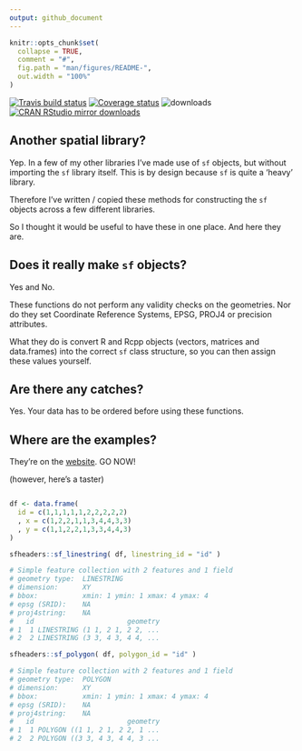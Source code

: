```yaml
---
output: github_document
---
```


```r
knitr::opts_chunk$set(
  collapse = TRUE,
  comment = "#",
  fig.path = "man/figures/README-",
  out.width = "100%"
)

```

[![Travis build status](https://travis-ci.com/dcooley/sfheaders.svg?branch=master)](https://travis-ci.com/dcooley/sfheaders)
[![Coverage status](https://codecov.io/gh/dcooley/sfheaders/branch/master/graph/badge.svg)](https://codecov.io/github/dcooley/sfheaders?branch=master)
![downloads](http://cranlogs.r-pkg.org/badges/grand-total/sfheaders)
[![CRAN RStudio mirror downloads](http://cranlogs.r-pkg.org/badges/sfheaders)](https://CRAN.R-project.org/package=sfheaders)

## Another spatial library?

Yep. In a few of my other libraries I've made use of `sf` objects, but without importing the `sf` library itself. This is by design because `sf` is quite a 'heavy' library. 

Therefore I've written / copied these methods for constructing the `sf` objects across a few different libraries. 

So I thought it would be useful to have these in one place. And here they are.

## Does it really make `sf` objects?

Yes and No. 

These functions do not perform any validity checks on the geometries. Nor do they set Coordinate Reference Systems, EPSG, PROJ4 or precision attributes. 

What they do is convert R and Rcpp objects (vectors, matrices and data.frames) into the correct `sf` class structure, so you can then assign these values yourself. 


## Are there any catches?

Yes. Your data has to be ordered before using these functions.

## Where are the examples?

They're on the [website](https://dcooley.github.io/sfheaders/articles/examples.html). GO NOW!

(however, here's a taster)


```r

df <- data.frame(
  id = c(1,1,1,1,1,2,2,2,2,2)
  , x = c(1,2,2,1,1,3,4,4,3,3)
  , y = c(1,1,2,2,1,3,3,4,4,3)
)

sfheaders::sf_linestring( df, linestring_id = "id" )

# Simple feature collection with 2 features and 1 field
# geometry type:  LINESTRING
# dimension:      XY
# bbox:           xmin: 1 ymin: 1 xmax: 4 ymax: 4
# epsg (SRID):    NA
# proj4string:    NA
#   id                       geometry
# 1  1 LINESTRING (1 1, 2 1, 2 2, ...
# 2  2 LINESTRING (3 3, 4 3, 4 4, ...

sfheaders::sf_polygon( df, polygon_id = "id" )

# Simple feature collection with 2 features and 1 field
# geometry type:  POLYGON
# dimension:      XY
# bbox:           xmin: 1 ymin: 1 xmax: 4 ymax: 4
# epsg (SRID):    NA
# proj4string:    NA
#   id                       geometry
# 1  1 POLYGON ((1 1, 2 1, 2 2, 1 ...
# 2  2 POLYGON ((3 3, 4 3, 4 4, 3 ...

```
